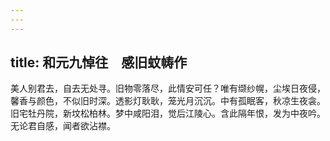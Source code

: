 ```yaml
---
---
---
```

title: 和元九悼往　感旧蚊帱作
---



美人别君去，自去无处寻。旧物零落尽，此情安可任？唯有缬纱幌，尘埃日夜侵，馨香与颜色，不似旧时深。透影灯耿耿，笼光月沉沉。中有孤眠客，秋凉生夜衾。旧宅牡丹院，新坟松柏林。梦中咸阳泪，觉后江陵心。含此隔年恨，发为中夜吟。无论君自感，闻者欲沾襟。
